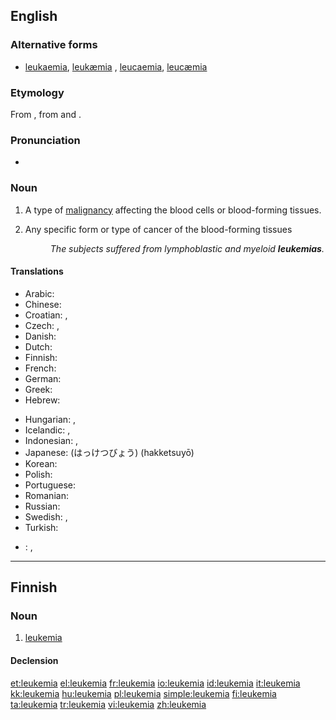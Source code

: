 ==English==
{{wikipedia}}

===Alternative forms===
* [[leukaemia]], [[leukæmia]] {{qualifier|Britain, Australia}}, [[leucaemia]], [[leucæmia]]

===Etymology===
From {{etyl|de|en}} {{term|Leukämie|lang=de}}, from {{etyl|grc|en}} {{term|sc=polytonic|λευκός||white|lang=grc}} and {{term|sc=polytonic|αἷμα||blood|lang=grc}}.

===Pronunciation===
* {{IPA|/luˈkimiə/}}

===Noun===
{{en-noun|s|-}}

# {{context|US|oncology|pathology}} A type of [[malignancy]] affecting the blood cells or blood-forming tissues.
# {{context|US|oncology|pathology|countable}} Any specific form or type of cancer of the blood-forming tissues
#: ''The subjects suffered from lymphoblastic and myeloid '''leukemias'''.''

====Translations====
{{trans-top|cancer of blood forming tissue}}
* Arabic: {{t|ar|سرطان الدم}}
* Chinese: {{t-|cmn|白血病|sc=Hani}}
* Croatian: {{t|hr|leukemija|f|alt=leukémija}}, {{t|hr|bjelokrvnost|f|alt=bjelokŕvnōst}}
* Czech: {{t-|cs|leukemie|f}}, {{t-|cs|leukémie|f}}
* Danish: {{t|da|leukæmi|c}}
* Dutch: {{t+|nl|leukemie}}
* Finnish: {{t+|fi|leukemia}}
* French: {{t+|fr|leucémie}}
* German: {{t+|de|Leukämie|f}}
* Greek: {{t+|el|λευχαιμία|f|tr=lefchemía}}
* Hebrew: {{t-|he|סרטן הדם|סַרְטַן הַדָּם|m}}
{{trans-mid}}
* Hungarian: {{t+|hu|fehérvérűség}}, {{t+|hu|leukémia}}
* Icelandic: {{t-|is|hvítblæði|n}}, {{t|is|blóðlýsa|f}} {{qualifier|less common}}
* Indonesian: {{t+|id|leukemia|xs=Indonesian}}, {{t|id|kanker darah|xs=Indonesian}}
* Japanese: {{t-|ja|白血病}} (はっけつびょう) (hakketsuyō)
* Korean: {{t-|ko|백혈병|tr=baekhyeolbyeong|sc=Hang}}
* Polish: {{t+|pl|białaczka|f}}
* Portuguese: {{t+|pt|leucemia}}
* Romanian: {{t-|ro|leucemie|f}}
* Russian: {{t|ru|лейкемия|f|sc=Cyrl|tr=lejkemíja}}
* Swedish: {{t+|sv|leukemi|c}}, {{t|sv|blodcancer|c}}
* Turkish: {{t+|tr|lösemi}}
{{trans-bottom}}

{{checktrans-top}}
* {{ttbc|Latin}}: {{t-|la|leucaemia}}, {{t-|la|leucemia}}
{{trans-bottom}}

----

==Finnish==

===Noun===
{{infl|fi|noun}}

# [[#English|leukemia]]

====Declension====
{{fi-decl-kulkija|leukemi}}

[[et:leukemia]]
[[el:leukemia]]
[[fr:leukemia]]
[[io:leukemia]]
[[id:leukemia]]
[[it:leukemia]]
[[kk:leukemia]]
[[hu:leukemia]]
[[pl:leukemia]]
[[simple:leukemia]]
[[fi:leukemia]]
[[ta:leukemia]]
[[tr:leukemia]]
[[vi:leukemia]]
[[zh:leukemia]]